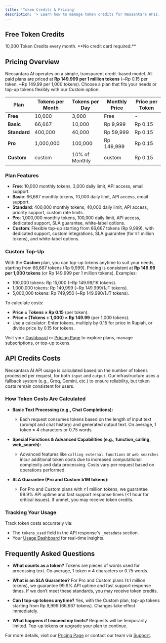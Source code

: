 ```yaml
---
title: 'Token Credits & Pricing'
description: '> Learn how to manage token credits for Neosantara APIs.'
---
```


## Free Token Credits

<Card icon="key" href="https://app.neosantara.xyz/api-keys" title="Get your free API key" horizontal>
  10,000 Token Credits every month. **No credit card required.**
</Card>

## Pricing Overview

Neosantara AI operates on a simple, transparent credit-based model. All paid plans are priced at **Rp 149.999 per 1 million tokens** (~Rp 0.15 per token, ~Rp 149.99 per 1,000 tokens). Choose a plan that fits your needs or top-up tokens flexibly with our Custom option.

| Plan       | Tokens per Month | Tokens per Day | Monthly Price | Price per Token |
|------------|------------------|----------------|---------------|-----------------|
| **Free**   | 10,000           | 3,000          | Free          | -               |
| **Basic**  | 66,667           | 10,000         | Rp 9,999      | Rp 0.15         |
| **Standard** | 400,000        | 40,000         | Rp 59,999     | Rp 0.15         |
| **Pro**    | 1,000,000        | 100,000        | Rp 149,999    | Rp 0.15         |
| **Custom** | custom | 10% of Monthly | custom | Rp 0.15         |

### Plan Features
- **Free**: 10,000 monthly tokens, 3,000 daily limit, API access, email support.
- **Basic**: 66,667 monthly tokens, 10,000 daily limit, API access, email support.
- **Standard**: 400,000 monthly tokens, 40,000 daily limit, API access, priority support, custom rate limits.
- **Pro**: 1,000,000 monthly tokens, 100,000 daily limit, API access, dedicated support, SLA guarantee, white-label options.
- **Custom**: Flexible top-up starting from 66,667 tokens (Rp 9,999), with dedicated support, custom integrations, SLA guarantee (for ≥1 million tokens), and white-label options.

### Custom Top-Up
With the **Custom** plan, you can top-up tokens anytime to suit your needs, starting from 66,667 tokens (Rp 9,999). Pricing is consistent at **Rp 149.99 per 1,000 tokens** (or Rp 149.999 per 1 million tokens). Examples:
- 100,000 tokens: Rp 15,000 (~Rp 149.99/1K tokens).
- 1,000,000 tokens: Rp 149,999 (~Rp 149.999/1JT tokens).
- 5,000,000 tokens: Rp 749,950 (~Rp 149.990/1JT tokens).

To calculate costs:
- **Price = Tokens × Rp 0.15** (per token).
- **Price = (Tokens ÷ 1,000) × Rp 149.99** (per 1,000 tokens).
- Use a calculator: Enter tokens, multiply by 0.15 for price in Rupiah, or divide price by 0.15 for tokens.

Visit your [Dashboard](https://app.neosantara.xyz/dashboard) or [Pricing Page](https://app.neosantara.xyz/pricing) to explore plans, manage subscriptions, or top-up tokens.

## API Credits Costs

Neosantara AI API usage is calculated based on the number of tokens processed per request, for both `input` and `output`. Our infrastructure uses a fallback system (e.g., Groq, Gemini, etc.) to ensure reliability, but token costs remain consistent for users.

### How Token Costs Are Calculated

- **Basic Text Processing (e.g., Chat Completions):**
  - Each request consumes tokens based on the length of input text (prompt and chat history) and generated output text. On average, 1 token ≈ 4 characters or 0.75 words.

- **Special Functions & Advanced Capabilities (e.g., function_calling, web_search):**
  - Advanced features like `calling external functions` or `web searches` incur additional token costs due to increased computational complexity and data processing. Costs vary per request based on operations performed.

- **SLA Guarantee (Pro and Custom ≥1M tokens):**
  - For Pro and Custom plans with ≥1 million tokens, we guarantee 99.9% API uptime and fast support response times (<1 hour for critical issues). If unmet, you may receive token credits.

### Tracking Your Usage

Track token costs accurately via:
- The `tokens_used` field in the API response's `_metadata` section.
- Your [Usage Dashboard](https://app.neosantara.xyz/usage) for real-time insights.

## Frequently Asked Questions

- **What counts as a token?**
  Tokens are pieces of words used for processing text. On average, 1 token ≈ 4 characters or 0.75 words.

- **What is an SLA Guarantee?**
  For Pro and Custom plans (≥1 million tokens), we guarantee 99.9% API uptime and fast support response times. If we don’t meet these standards, you may receive token credits.

- **Can I top-up tokens anytime?**
  Yes, with the Custom plan, top-up tokens starting from Rp 9,999 (66,667 tokens). Changes take effect immediately.

- **What happens if I exceed my limits?**
  Requests will be temporarily limited. Top-up tokens or upgrade your plan to continue.

For more details, visit our [Pricing Page](https://app.neosantara.xyz/pricing) or contact our team via [Support](https://app.neosantara.xyz/contact).